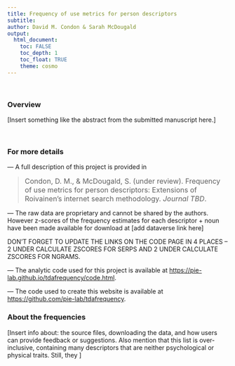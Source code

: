 ```yaml
---
title: Frequency of use metrics for person descriptors
subtitle: 
author: David M. Condon & Sarah McDougald
output: 
  html_document:
    toc: FALSE
    toc_depth: 1
    toc_float: TRUE
    theme: cosmo
---
```


<br>

### Overview

[Insert something like the abstract from the submitted manuscript here.]

<br>

### For more details

--- A full description of this project is provided in
<!--
[--- citation blinded for review ---]
-->
 
> <font size="3">Condon, D. M., & McDougald, S. (under review). Frequency of use metrics for person descriptors: Extensions of Roivainen's internet search methodology. *Journal TBD*.</font>

--- The raw data are proprietary and cannot be shared by the authors. However z-scores of the frequency estimates for each descriptor + noun have been made available for download at 
[add dataverse link here]

DON'T FORGET TO UPDATE THE LINKS ON THE CODE PAGE IN 4 PLACES -- 2 UNDER CALCULATE ZSCORES FOR SERPS AND 2 UNDER CALCULATE ZSCORES FOR NGRAMS.

--- The analytic code used for this project is available at [https://pie-lab.github.io/tdafrequency/code.html](https://pie-lab.github.io/tdafrequency/code.html).

--- The code used to create this website is available at [https://github.com/pie-lab/tdafrequency](https://github.com/pie-lab/tdafrequency).

### About the frequencies

[Insert info about: the source files, downloading the data, and how users can provide feedback or suggestions. Also mention that this list is over-inclusive, containing many descriptors that are neither psychological or physical traits. Still, they ]



